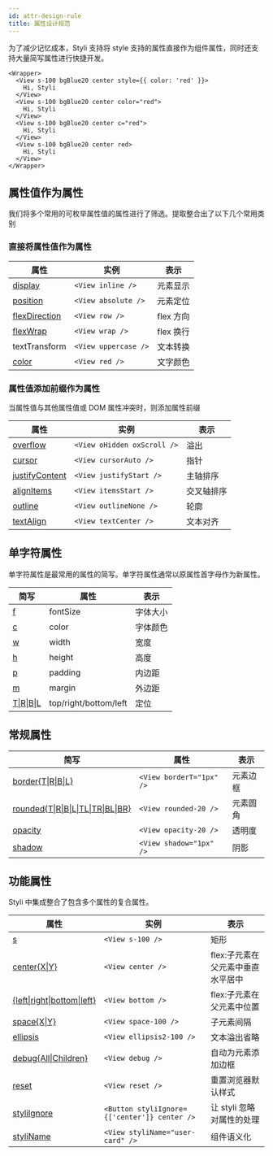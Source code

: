 ```yaml
---
id: attr-design-rule
title: 属性设计规范
---
```


为了减少记忆成本，Styli 支持将 style 支持的属性直接作为组件属性，同时还支持大量简写属性进行快捷开发。

```tsx live
<Wrapper>
  <View s-100 bgBlue20 center style={{ color: 'red' }}>
    Hi, Styli
  </View>
  <View s-100 bgBlue20 center color="red">
    Hi, Styli
  </View>
  <View s-100 bgBlue20 center c="red">
    Hi, Styli
  </View>
  <View s-100 bgBlue20 center red>
    Hi, Styli
  </View>
</Wrapper>
```

## 属性值作为属性

我们将多个常用的可枚举属性值的属性进行了筛选。提取整合出了以下几个常用类别

### 直接将属性值作为属性

| 属性                                     | 实例                 | 表示      |
| ---------------------------------------- | -------------------- | --------- |
| [display](display)                       | `<View inline />`    | 元素显示  |
| [position](position)                     | `<View absolute />`  | 元素定位  |
| [flexDirection](flex-box#flex-direction) | `<View row />`       | flex 方向 |
| [flexWrap](flex-box#flex-wrap)           | `<View wrap />`      | flex 换行 |
| textTransform                            | `<View uppercase />` | 文本转换  |
| [color](typography#文字颜色)             | `<View red />`       | 文字颜色  |

### 属性值添加前缀作为属性

当属性值与其他属性值或 DOM 属性冲突时，则添加属性前缀

| 属性                                           | 实例                        | 表示       |
| ---------------------------------------------- | --------------------------- | ---------- |
| [overflow](overflow)                           | `<View oHidden oxScroll />` | 溢出       |
| [cursor](cursor)                               | `<View cursorAuto />`       | 指针       |
| [justifyContent](flex-box#主轴-justify-conten) | `<View justifyStart />`     | 主轴排序   |
| [alignItems](flex-box#交叉轴-align-items)      | `<View itemsStart />`       | 交叉轴排序 |
| [outline](outline)                             | `<View outlineNone />`      | 轮廓       |
| [textAlign](typography#文本对齐)               | `<View textCenter />`       | 文本对齐   |

## 单字符属性

单字符属性是最常用的属性的简写。单字符属性通常以原属性首字母作为新属性。

| 简写                        | 属性                  | 表示     |
| --------------------------- | --------------------- | -------- |
| [f](typography#字体大小)    | fontSize              | 字体大小 |
| [c](typography#文字颜色)    | color                 | 字体颜色 |
| [w](width)                  | width                 | 宽度     |
| [h](height)                 | height                | 高度     |
| [p](padding)                | padding               | 内边距   |
| [m](margin)                 | margin                | 外边距   |
| [T\|R\|B\|L](position#定位) | top/right/bottom/left | 定位     |

## 常规属性

| 简写                                           | 属性                     | 表示     |
| ---------------------------------------------- | ------------------------ | -------- |
| [border{T\|R\|B\|L}](rounded)                  | `<View borderT="1px" />` | 元素边框 |
| [rounded{T\|R\|B\|L\|TL\|TR\|BL\|BR}](rounded) | `<View rounded-20 />`    | 元素圆角 |
| [opacity](opacity)                             | `<View opacity-20 />`    | 透明度   |
| [shadow](shadow)                               | `<View shadow="1px" />`  | 阴影     |

## 功能属性

Styli 中集成整合了包含多个属性的复合属性。

| 属性                                         | 实例                                         | 表示                              |
| -------------------------------------------- | -------------------------------------------- | --------------------------------- |
| [s](shape)                                   | `<View s-100 />`                             | 矩形                              |
| [center{X\|Y}](layout-engine)                | `<View center />`                            | flex:子元素在父元素中垂直水平居中 |
| [{left\|right\|bottom\|left}](layout-engine) | `<View bottom />`                            | flex:子元素在父元素中位置         |
| [space{X\|Y}](space)                         | `<View space-100 />`                         | 子元素间隔                        |
| [ellipsis](ellipsis)                         | `<View ellipsis2-100 />`                     | 文本溢出省略                      |
| [debug{All\|Children}](debug)                | `<View debug />`                             | 自动为元素添加边框                |
| [reset](reset)                               | `<View reset />`                             | 重置浏览器默认样式                |
| [styliIgnore](styli-ignore)                  | `<Button styliIgnore={['center']} center />` | 让 styli 忽略对属性的处理         |
| [styliName](styli-name)                      | `<View styliName="user-card" />`             | 组件语义化                        |
